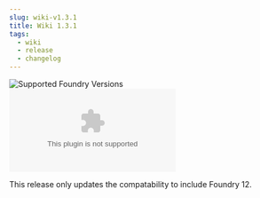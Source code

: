 ```yaml
---
slug: wiki-v1.3.1
title: Wiki 1.3.1
tags:
  - wiki
  - release
  - changelog
---
```


![Supported Foundry Versions](https://img.shields.io/endpoint?url=https://foundryshields.com/version?url=https://github.com/sun-dragon-cult/fvtt-module-wiki-rqg/releases/download/v1.3.0/en-module.json)
![Download Count](https://img.shields.io/github/downloads/sun-dragon-cult/fvtt-module-wiki-rqg/v1.3.0/wiki-en-rqg.zip)

This release only updates the compatability to include Foundry 12.
